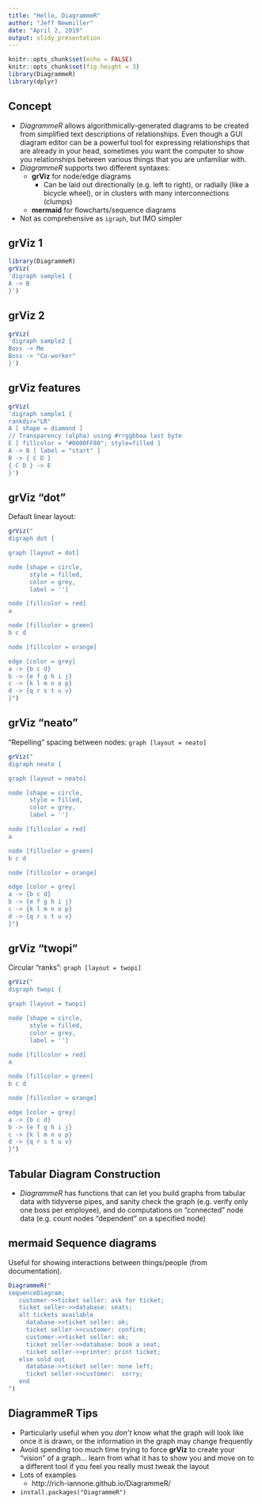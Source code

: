 ```yaml
---
title: "Hello, DiagrammeR"
author: "Jeff Newmiller"
date: "April 2, 2019"
output: slidy_presentation
---
```


```r
knitr::opts_chunk$set(echo = FALSE)
knitr::opts_chunk$set(fig.height = 3)
library(DiagrammeR)
library(dplyr)
```

## Concept

- _DiagrammeR_ allows algorithmically-generated diagrams to be created from simplified text descriptions of relationships. Even though a GUI diagram editor can be a powerful tool for expressing relationships that are already in your head, sometimes you want the computer to show you relationships between various things that you are unfamiliar with.
- _DiagrammeR_ supports two different syntaxes:
    + **grViz** for node/edge diagrams
        - Can be laid out directionally (e.g. left to right), or radially (like a bicycle wheel), or in clusters with many interconnections (clumps)
    + **mermaid** for flowcharts/sequence diagrams
- Not as comprehensive as `igraph`, but IMO simpler

## grViz 1

```r
library(DiagrammeR)
grViz(
'digraph sample1 {
A -> B
}')
```

## grViz 2

```r
grViz(
'digraph sample2 {
Boss -> Me
Boss -> "Co-worker"
}')
```

## grViz features

```r
grViz(
'digraph sample1 {
rankdir="LR"
A [ shape = diamond ]
// Transparency (alpha) using #rrggbbaa last byte
E [ fillcolor = "#0000FF80"; style=filled ]
A -> B [ label = "start" ]
B -> { C D }
{ C D } -> E
}')
```

## grViz "dot"

Default linear layout:

```r
grViz("
digraph dot {

graph [layout = dot]

node [shape = circle,
      style = filled,
      color = grey,
      label = '']

node [fillcolor = red]
a

node [fillcolor = green]
b c d

node [fillcolor = orange]

edge [color = grey]
a -> {b c d}
b -> {e f g h i j}
c -> {k l m n o p}
d -> {q r s t u v}
}")
```

## grViz "neato"

"Repelling" spacing between nodes: `graph [layout = neato]`

```r
grViz("
digraph neato {

graph [layout = neato]

node [shape = circle,
      style = filled,
      color = grey,
      label = '']

node [fillcolor = red]
a

node [fillcolor = green]
b c d

node [fillcolor = orange]

edge [color = grey]
a -> {b c d}
b -> {e f g h i j}
c -> {k l m n o p}
d -> {q r s t u v}
}")
```

## grViz "twopi"

Circular "ranks": `graph [layout = twopi]`

```r
grViz("
digraph twopi {

graph [layout = twopi]

node [shape = circle,
      style = filled,
      color = grey,
      label = '']

node [fillcolor = red]
a

node [fillcolor = green]
b c d

node [fillcolor = orange]

edge [color = grey]
a -> {b c d}
b -> {e f g h i j}
c -> {k l m n o p}
d -> {q r s t u v}
}")
```

## Tabular Diagram Construction

- _DiagrammeR_ has functions that can let you build graphs from tabular data with tidyverse pipes, and sanity check the graph (e.g. verify only one boss per employee), and do computations on "connected" node data (e.g. count nodes "dependent" on a specified node)

## mermaid Sequence diagrams

Useful for showing interactions between things/people (from documentation).

```r
DiagrammeR("
sequenceDiagram;
   customer->>ticket seller: ask for ticket;
   ticket seller->>database: seats;
   alt tickets available
     database->>ticket seller: ok;
     ticket seller->>customer: confirm;
     customer->>ticket seller: ok;
     ticket seller->>database: book a seat;
     ticket seller->>printer: print ticket;
   else sold out
     database->>ticket seller: none left;
     ticket seller->>customer:  sorry;
   end
")

```


## DiagrammeR Tips

- Particularly useful when you _don't_ know what the graph will look like once it is drawn, or the information in the graph may change frequently 
- Avoid spending too much time trying to force **grViz** to create your "vision" of a graph... learn from what it has to show you and move on to a different tool if you feel you really must tweak the layout
- Lots of examples
    + http://rich-iannone.github.io/DiagrammeR/
- `install.packages("DiagrammeR")`
